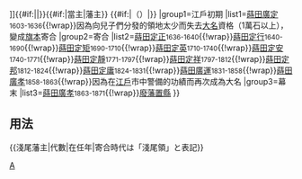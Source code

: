 {{Navbox
|name=淺尾藩主
|title=蒔田氏[[淺尾藩|{{#if:{{{3|}}}|{{{3|}}}|淺尾藩}}]]{{#if:{{{1|}}}|{{{1|}}}|}}{{#if:{{{3|}}}|當主|藩主}} {{#if:{{{2|}}}|（{{{2|}}}）|}}
|group1=江戶初期
|list1={{nowrap begin}}[[蒔田廣定]]<small>1603-1636</small>{{!wrap}}因為向兒子們分發的領地太少而失去[[大名 (稱謂)|大名]]資格（1萬石以上），變成[[旗本]]寄合{{nowrap end}}
|group2=寄合
|list2={{nowrap begin}}[[蒔田定正]]<small>1636-1640</small>{{!wrap}}[[蒔田定行]]<small>1640-1690</small>{{!wrap}}[[蒔田定矩]]<small>1690-1710</small>{{!wrap}}[[蒔田定英]]<small>1710-1740</small>{{!wrap}}[[蒔田定安]]<small>1740-1771</small>{{!wrap}}[[蒔田定靜]]<small>1771-1797</small>{{!wrap}}[[蒔田定祥]]<small>1797-1812</small>{{!wrap}}[[蒔田定邦]]<small>1812-1824</small>{{!wrap}}[[蒔田定庸]]<small>1824-1831</small>{{!wrap}}[[蒔田廣運]]<small>1831-1858</small>{{!wrap}}[[蒔田廣孝]]<small>1858-1863</small>{{!wrap}}因為在[[江戶]]市中警備的功績而再次成為大名{{nowrap end}}
|group3=幕末
|list3={{nowrap begin}}[[蒔田廣孝]]<small>1863-1871</small>{{!wrap}}[[廢藩置縣]]{{nowrap end}}
}}<noinclude>

== 用法 ==
<nowiki>{{淺尾藩主|代數|在任年|寄合時代は「淺尾領」と表記}}</nowiki>
[[Category:歷代藩主模板|A]]
</noinclude>